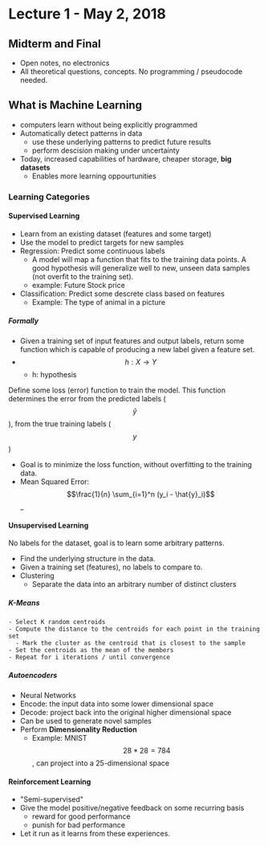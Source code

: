 # Lecture 1 - May 2, 2018

## Midterm and Final
- Open notes, no electronics
- All theoretical questions, concepts. No programming / pseudocode needed.

## What is Machine Learning
- computers learn without being explicitly programmed
- Automatically detect patterns in data
  - use these underlying patterns to predict future results
  - perform descision making under uncertainty
- Today, increased capabilities of hardware, cheaper storage, **big datasets**
  - Enables more learning oppourtunities

### Learning Categories

#### Supervised Learning
- Learn from an existing dataset (features and some target)
- Use the model to predict targets for new samples
- Regression: Predict some continuous labels
  - A model will map a function that fits to the training data points. A good hypothesis will generalize well to new, unseen data samples (not overfit to the training set).
  - example: Future Stock price
- Classification: Predict some descrete class based on features
  - Example: The type of animal in a picture

##### Formally
- Given a training set of input features and output labels, return some function which is capable of producing a new label given a feature set.
- $$h: X \rightarrow Y$$
  - h: hypothesis

Define some loss (error) function to train the model. This function determines the error from the predicted labels ($$\hat{y}$$), from the true training labels ($$y$$)
- Goal is to minimize the loss function, without overfitting to the training data.
- Mean Squared Error: $$\frac{1}{n} \sum_{i=1}^n (y_i - \hat{y}_i)$$_

#### Unsupervised Learning

No labels for the dataset, goal is to learn some arbitrary patterns.
- Find the underlying structure in the data.
- Given a training set (features), no labels to compare to.
- Clustering
  - Separate the data into an arbitrary number of distinct clusters

##### K-Means
```
- Select K random centroids
- Compute the distance to the centroids for each point in the training set
  - Mark the cluster as the centroid that is closest to the sample
- Set the centroids as the mean of the members
- Repeat for i iterations / until convergence
```

##### Autoencoders
- Neural Networks
- Encode: the input data into some lower dimensional space
- Decode: project back into the original higher dimensional space
- Can be used to generate novel samples
- Perform **Dimensionality Reduction**
  - Example: MNIST $$28 * 28 = 784$$, can project into a 25-dimensional space

#### Reinforcement Learning
- "Semi-supervised"
- Give the model positive/negative feedback on some recurring basis
  - reward for good performance
  - punish for bad performance
- Let it run as it learns from these experiences.
